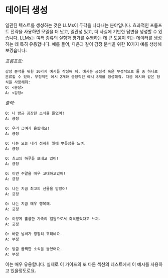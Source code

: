 # 데이터 생성

일관된 텍스트를 생성하는 것은 LLMs이 두각을 나타내는 분야입니다. 효과적인 프롬프트 전략을 사용하면 모델을 더 낫고, 일관성 있고, 더 사실에 기반한 답변을 생성할 수 있습니다. LLMs는 여러 종류의 실험과 평가를 수행하는 데 큰 도움이 되는 데이터를 생성하는 데 특히 유용합니다. 예를 들어, 다음과 같이 감정 분석을 위한 10가지 예를 생성해보겠습니다:

_프롬프트:_

```
감정 분석을 위한 10가지 예시를 작성해 줘. 예시는 긍정적 혹은 부정적으로 둘 중 하나로 분류할 수 있어. 부정적인 예시 2개와 긍정적인 예시 8개를 생성해줘. 다음 예시와 같은 형식을 사용해줘:
Q: <문장>
A: <감정>
```

_출력:_

```
Q: 나 방금 굉장한 소식을 들었어!
A: 긍정

Q: 우리 급여가 올랐네요!
A: 긍정

Q: 나는 오늘 내가 성취한 일에 뿌듯함을 느껴.
A: 긍정

Q: 최고의 하루를 보내고 있어!
A: 긍정

Q: 이번 주말을 매우 고대하고있어!
A: 긍정

Q: 나는 지금 최고의 선물을 받았어!
A: 긍정

Q: 나는 지금 매우 행복해.
A: 긍정

Q: 이렇게 훌륭한 가족의 일원으로서 축복받았다고 느껴.
A: 긍정

Q: 바깥 날씨가 굉장히 흐리네요.
A: 부정

Q: 방금 끔찍한 소식을 들었어요.
A: 부정
```

이는 매우 유용합니다. 실제로 이 가이드의 또 다른 섹션의 테스트에서 이 예시를 사용하고 있을정도로요.

